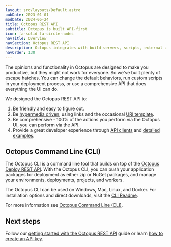 ```yaml
---
layout: src/layouts/Default.astro
pubDate: 2023-01-01
modDate: 2024-05-24
title: Octopus REST API
subtitle: Octopus is built API-first
icon: fa-solid fa-circle-nodes
navTitle: Overview
navSection: Octopus REST API
description: Octopus integrates with build servers, scripts, external applications and anything else with its REST API.
navOrder: 130
---
```



The opinions and functionality in Octopus are designed to make you productive, but they might not work for everyone. So we've built plenty of escape hatches. You can change the default behaviors, run custom scripts in your deployment process,  or use a comprehensive API that does everything the UI can do.

<RestApi />

We designed the Octopus REST API to:

1. Be friendly and easy to figure out.
2. Be [hypermedia driven](http://en.wikipedia.org/wiki/HATEOAS), using links and the occasional [URI template](http://tools.ietf.org/html/rfc6570).
3. Be comprehensive - 100% of the actions you perform via the Octopus UI, you can perform via the API.
4. Provide a great developer experience through [API clients](#api-clients) and [detailed examples](/docs/octopus-rest-api/examples).

## Octopus Command Line (CLI)

The Octopus CLI is a command line tool that builds on top of the [Octopus Deploy REST API](https://yamldoc.liuyan.wang/docs/octopus-rest-api). With the Octopus CLI, you can push your application packages for deployment as either zip or NuGet packages, and manage your environments, deployments, projects, and workers.

The Octopus CLI can be used on Windows, Mac, Linux, and Docker. For installation options and direct downloads, visit the [CLI Readme](https://github.com/OctopusDeploy/cli/blob/main/README.md).

For more information see [Octopus Command Line (CLI)](https://yamldoc.liuyan.wang/docs/octopus-rest-api/cli).

## Next steps

Follow our [getting started with the Octopus REST API](/docs/octopus-rest-api/getting-started) guide or learn [how to create an API key](/docs/octopus-rest-api/how-to-create-an-api-key).